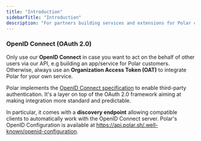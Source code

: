 ```yaml
---
title: "Introduction"
sidebarTitle: "Introduction"
description: "For partners building services and extensions for Polar customers"
---
```


### OpenID Connect (OAuth 2.0)

Only use our **OpenID Connect** in case you want to act on the behalf of other users via our API, e.g building an app/service for Polar customers. Otherwise, always use an **Organization Access Token (OAT)** to integrate Polar for your own service.

Polar implements the [OpenID Connect specification](https://openid.net/developers/how-connect-works/) to enable third-party authentication. It's a layer on top of the OAuth 2.0 framework aiming at making integration more standard and predictable.

In particular, it comes with a **discovery endpoint** allowing compatible clients to automatically work with the OpenID Connect server. Polar's OpenID Configuration is available at https://api.polar.sh/.well-known/openid-configuration.